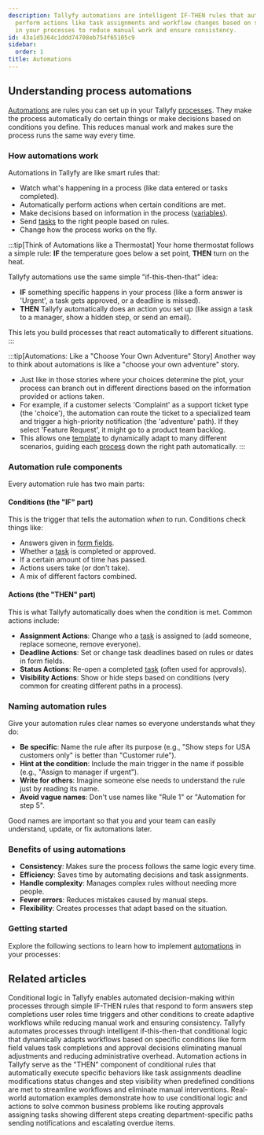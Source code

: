 ```yaml
---
description: Tallyfy automations are intelligent IF-THEN rules that automatically
  perform actions like task assignments and workflow changes based on specific conditions
  in your processes to reduce manual work and ensure consistency.
id: 43a1d5364c1ddd74708eb754f65105c9
sidebar:
  order: 1
title: Automations
---
```


## Understanding process automations

[Automations](/products/pro/documenting/templates/automations/) are rules you can set up in your Tallyfy [processes](/products/pro/tracking-and-tasks/processes/). They make the process automatically do certain things or make decisions based on conditions you define. This reduces manual work and makes sure the process runs the same way every time.

### How automations work

Automations in Tallyfy are like smart rules that:
- Watch what's happening in a process (like data entered or tasks completed).
- Automatically perform actions when certain conditions are met.
- Make decisions based on information in the process ([variables](/products/pro/documenting/templates/variables/)).
- Send [tasks](/products/pro/tracking-and-tasks/tasks/) to the right people based on rules.
- Change how the process works on the fly.

:::tip[Think of Automations like a Thermostat]
Your home thermostat follows a simple rule: **IF** the temperature goes below a set point, **THEN** turn on the heat.

Tallyfy automations use the same simple "if-this-then-that" idea:

- **IF** something specific happens in your process (like a form answer is 'Urgent', a task gets approved, or a deadline is missed).
- **THEN** Tallyfy automatically does an action you set up (like assign a task to a manager, show a hidden step, or send an email).

This lets you build processes that react automatically to different situations.
:::

:::tip[Automations: Like a "Choose Your Own Adventure" Story]
Another way to think about automations is like a "choose your own adventure" story.

- Just like in those stories where your choices determine the plot, your process can branch out in different directions based on the information provided or actions taken.
- For example, if a customer selects 'Complaint' as a support ticket type (the 'choice'), the automation can route the ticket to a specialized team and trigger a high-priority notification (the 'adventure' path). If they select 'Feature Request', it might go to a product team backlog.
- This allows one [template](/products/pro/documenting/templates/) to dynamically adapt to many different scenarios, guiding each [process](/products/pro/tracking-and-tasks/processes/) down the right path automatically.
:::

### Automation rule components

Every automation rule has two main parts:

#### Conditions (the "IF" part)
This is the trigger that tells the automation *when* to run. Conditions check things like:
- Answers given in [form fields](/products/pro/tracking-and-tasks/tasks/what-are-form-fields-in-tallyfy/).
- Whether a [task](/products/pro/tracking-and-tasks/tasks/) is completed or approved.
- If a certain amount of time has passed.
- Actions users take (or don't take).
- A mix of different factors combined.

#### Actions (the "THEN" part)
This is what Tallyfy automatically does when the condition is met. Common actions include:
- **Assignment Actions**: Change who a [task](/products/pro/tracking-and-tasks/tasks/) is assigned to (add someone, replace someone, remove everyone).
- **Deadline Actions**: Set or change task deadlines based on rules or dates in form fields.
- **Status Actions**: Re-open a completed [task](/products/pro/tracking-and-tasks/tasks/) (often used for approvals).
- **Visibility Actions**: Show or hide steps based on conditions (very common for creating different paths in a process).

### Naming automation rules

Give your automation rules clear names so everyone understands what they do:

- **Be specific**: Name the rule after its purpose (e.g., "Show steps for USA customers only" is better than "Customer rule").
- **Hint at the condition**: Include the main trigger in the name if possible (e.g., "Assign to manager if urgent").
- **Write for others**: Imagine someone else needs to understand the rule just by reading its name.
- **Avoid vague names**: Don't use names like "Rule 1" or "Automation for step 5".

Good names are important so that you and your team can easily understand, update, or fix automations later.

### Benefits of using automations

- **Consistency**: Makes sure the process follows the same logic every time.
- **Efficiency**: Saves time by automating decisions and task assignments.
- **Handle complexity**: Manages complex rules without needing more people.
- **Fewer errors**: Reduces mistakes caused by manual steps.
- **Flexibility**: Creates processes that adapt based on the situation.

### Getting started

Explore the following sections to learn how to implement [automations](/products/pro/documenting/templates/automations/) in your processes:


<PageTree />


## Related articles
<CardGrid>
<LinkTitleCard header="<b>Automations > Conditionals</b>" href="/products/pro/documenting/templates/automations/conditionals/" > Conditional logic in Tallyfy enables automated decision-making within processes through simple IF-THEN rules that respond to form answers step completions user roles time triggers and other conditions to create adaptive workflows while reducing manual work and ensuring consistency. </LinkTitleCard>
<LinkTitleCard header="<b>Tutorials > Create an automation</b>" href="/products/pro/tutorials/how-can-tallyfy-automate-and-streamline-my-processes/" > Tallyfy automates processes through intelligent if-this-then-that conditional logic that dynamically adapts workflows based on specific conditions like form field values task completions and approval decisions eliminating manual adjustments and reducing administrative overhead. </LinkTitleCard>
<LinkTitleCard header="<b>Automations > Actions</b>" href="/products/pro/documenting/templates/automations/actions/" > Automation actions in Tallyfy serve as the "THEN" component of conditional rules that automatically execute specific behaviors like task assignments deadline modifications status changes and step visibility when predefined conditions are met to streamline workflows and eliminate manual interventions. </LinkTitleCard>
<LinkTitleCard header="<b>Automations > Examples</b>" href="/products/pro/documenting/templates/automations/examples/" > Real-world automation examples demonstrate how to use conditional logic and actions to solve common business problems like routing approvals assigning tasks showing different steps creating department-specific paths sending notifications and escalating overdue items. </LinkTitleCard>
</CardGrid>